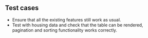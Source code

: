 ## Test cases

- Ensure that all the existing features still work as usual.
- Test with housing data and check that the table can be rendered, pagination and sorting functionality works correctly.
